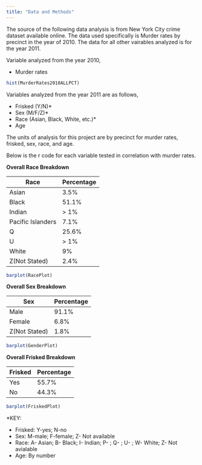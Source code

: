 ```yaml
---
title: "Data and Methods"
---
```


The source of the following data analysis is from New York City crime dataset available online. The data used specifically is Murder rates by precinct in the year of 2010. The data for all other vairables analyzed is for the year 2011. 

Variable analyzed from the year 2010, 

* Murder rates

```r
hist(MurderRates2010ALLPCT)
```

Variables analyzed from the year 2011 are as follows, 

* Frisked (Y/N)*
* Sex (M/F/Z)*
* Race (Asian, Black, White, etc.)*
* Age 

The units of analysis for this project are by precinct for murder rates, frisked, sex, race, and age. 

Below is the r code for each variable tested in correlation with murder rates. 

**Overall Race Breakdown**

Race                    |  Percentage 
---------               | -----------
Asian                   | 3.5% 
Black                   | 51.1%
Indian                  | > 1% 
Pacific Islanders       | 7.1%
Q                       | 25.6%
U                       | > 1%
White                   | 9% 
Z(Not Stated)           | 2.4%

```r
barplot(RacePlot)
``` 

**Overall Sex Breakdown**

Sex           |  Percentage
-----         | -----------
Male          | 91.1% 
Female        | 6.8%
Z(Not Stated) | 1.8% 

```r
barplot(GenderPlot)
```

**Overall Frisked Breakdown**

Frisked   |  Percentage
-----     | -----------
Yes       | 55.7% 
No        | 44.3%

```r
barplot(FriskedPlot)
```





*KEY: 

* Frisked: Y-yes; N-no
* Sex: M-male; F-female; Z- Not available 
* Race: A- Asian; B- Black; I- Indian; P- ; Q- ; U- ; W- White; Z- Not avialable
* Age: By number 
